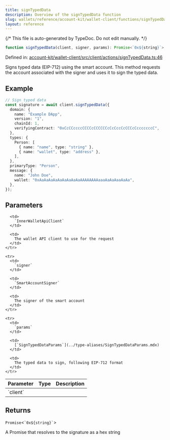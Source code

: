 ```yaml
---
title: signTypedData
description: Overview of the signTypedData function
slug: wallets/reference/account-kit/wallet-client/functions/signTypedData
layout: reference
---
```


{/* This file is auto-generated by TypeDoc. Do not edit manually. */}

```ts
function signTypedData(client, signer, params): Promise<`0x${string}`>;
```

Defined in: [account-kit/wallet-client/src/client/actions/signTypedData.ts:46](https://github.com/alchemyplatform/aa-sdk/blob/ad165355d980f9a16dd388088895bfc851df8656/account-kit/wallet-client/src/client/actions/signTypedData.ts#L46)

Signs typed data (EIP-712) using the smart account.
This method requests the account associated with the signer and uses it to sign the typed data.

## Example

```ts
// Sign typed data
const signature = await client.signTypedData({
  domain: {
    name: "Example DApp",
    version: "1",
    chainId: 1,
    verifyingContract: "0xCcCCccccCCCCcCCCCCCcCcCccCcCCCcCcccccccC",
  },
  types: {
    Person: [
      { name: "name", type: "string" },
      { name: "wallet", type: "address" },
    ],
  },
  primaryType: "Person",
  message: {
    name: "John Doe",
    wallet: "0xAaAaAaAaAaAaAaAaAaAAAAAAAAaaaAaAaAaaAaAa",
  },
});
```

## Parameters

<table>
  <thead>
    <tr>
      <th align="left">Parameter</th>
      <th align="left">Type</th>
      <th align="left">Description</th>
    </tr>
  </thead>

  <tbody>
    <tr>
      <td>
        `client`
      </td>

      <td>
        `InnerWalletApiClient`
      </td>

      <td>
        The wallet API client to use for the request
      </td>
    </tr>

    <tr>
      <td>
        `signer`
      </td>

      <td>
        `SmartAccountSigner`
      </td>

      <td>
        The signer of the smart account
      </td>
    </tr>

    <tr>
      <td>
        `params`
      </td>

      <td>
        [`SignTypedDataParams`](../type-aliases/SignTypedDataParams.mdx)
      </td>

      <td>
        The typed data to sign, following EIP-712 format
      </td>
    </tr>

  </tbody>
</table>

## Returns

`Promise`\<`` `0x${string}` ``>

A Promise that resolves to the signature as a hex string

